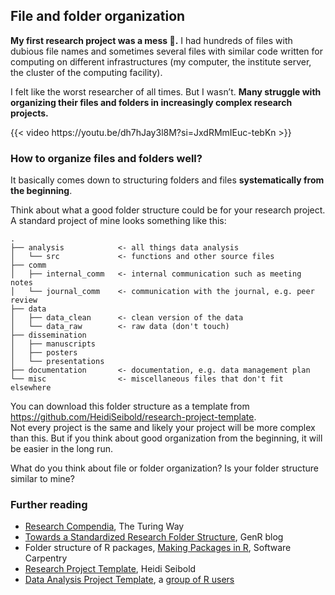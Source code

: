 ## File and folder organization

**My first research project was a mess 🙈.** I had hundreds of files with dubious file names and sometimes several files with similar code written for computing on different infrastructures (my computer, the institute server, the cluster of the computing facility).

I felt like the worst researcher of all times. But I wasn't. **Many struggle with organizing their files and folders in increasingly complex research projects.**


{{< video https://youtu.be/dh7hJay3l8M?si=JxdRMmIEuc-tebKn >}}

### How to organize files and folders well?

It basically comes down to structuring folders and files **systematically from the beginning**.

Think about what a good folder structure could be for your research project. A standard project of mine looks something like this:

```
.
├── analysis            <- all things data analysis
│   └── src             <- functions and other source files
├── comm
│   ├── internal_comm   <- internal communication such as meeting notes
│   └── journal_comm    <- communication with the journal, e.g. peer review
├── data
│   ├── data_clean      <- clean version of the data
│   └── data_raw        <- raw data (don't touch)
├── dissemination
│   ├── manuscripts
│   ├── posters
│   └── presentations
├── documentation       <- documentation, e.g. data management plan
└── misc                <- miscellaneous files that don't fit elsewhere
```

You can download this folder structure as a template from [https://github.com/HeidiSeibold/research-project-template](https://github.com/HeidiSeibold/research-project-template).  
Not every project is the same and likely your project will be more complex than this. But if you think about good organization from the beginning, it will be easier in the long run. 

What do you think about file or folder organization? Is your folder structure similar to mine? 

### Further reading

-   [Research Compendia](https://the-turing-way.netlify.app/reproducible-research/compendia.html), The Turing Way
- [Towards a Standardized Research Folder Structure](https://genr.eu/wp/towards-a-standardized-research-folder-structure/), GenR blog
-   Folder structure of R packages, [Making Packages in R](https://swcarpentry.github.io/r-novice-inflammation/08-making-packages-R/), Software Carpentry
- [Research Project Template](https://github.com/HeidiSeibold/research-project-template), Heidi Seibold
- [Data Analysis Project Template](http://projecttemplate.net/), a [group of R users](https://github.com/KentonWhite/ProjectTemplate/graphs/contributors)
